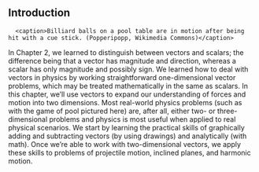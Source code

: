 ## Introduction

      <caption>Billiard balls on a pool table are in motion after being hit with a cue stick. (Popperipopp, Wikimedia Commons)</caption>
In Chapter 2, we learned to distinguish between vectors and scalars; the difference being that a vector has magnitude and direction, whereas a scalar has only magnitude and possibly sign. We learned how to deal with vectors in physics by working straightforward one-dimensional vector problems, which may be treated mathematically in the same as scalars. In this chapter, we’ll use vectors to expand our understanding of forces and motion into two dimensions. Most real-world physics problems (such as with the game of pool pictured here) are, after all, either two- or three-dimensional problems and physics is most useful when applied to real physical scenarios. We start by learning the practical skills of graphically adding and subtracting vectors (by using drawings) and analytically (with math). Once we’re able to work with two-dimensional vectors, we apply these skills to problems of projectile motion, inclined planes, and harmonic motion. 

